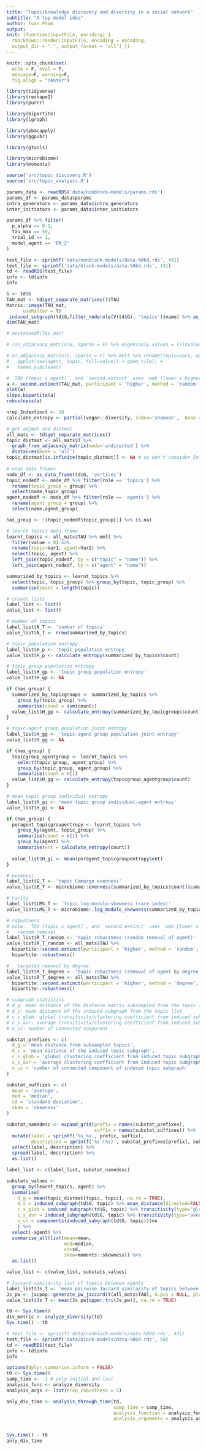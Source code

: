 ```yaml
---
title: "Topic/knowledge discovery and diversity in a social network"
subtitle: "A toy model idea"
author: Tuan Pham 
output:
knit: (function(inputFile, encoding) {
  rmarkdown::render(inputFile, encoding = encoding,
  output_dir = ".", output_format = "all") })
---
```


```r
knitr::opts_chunk$set(
  echo = F, eval = T,  
  message=F, warning=F,
  fig.align = "center")
```

```r
library(tidyverse)
library(reshape2)
library(purrr)

library(bipartite)
library(igraph)

library(pbmcapply)
library(ggpubr)

library(gtools)

library(microbiome)
library(moments)

source('src/topic_discovery.R')
source('src/topic_analysis.R')
```

```r
params_data <- readRDS('data/nonblock-models/params.rds')
params_df <- params_data$params
intra_generators <- params_data$intra_generators
inter_initiators <- params_data$inter_initiators

params_df %>% filter(
  p_alpha == 0.1,
  tau_max == 50,
  trial_id == 1,
  model_agent == 'ER_2' 
)
```


```r
test_file <- sprintf('data/nonblock-models/data-%06d.rds', 431)
test_file <- sprintf('data/block-models/data-%06d.rds', 431)
td <- readRDS(test_file)
info <- td$info
info
```

```r
G <- td$G
TAU_mat <- td$get_separate_matrices()$TAU
Matrix::image(TAU_mat,  
      useRaster = T)
 induced_subgraph(td$G,filter_noderole(V(td$G), 'topics')$name) %>% as_data_frame()
dim(TAU_mat)

# nestednodf(TAU_mat) 

# (as_adjacency_matrix(G, sparse = F) %>% eigen(only.values = T))$values %>% max

# as_adjacency_matrix(G, sparse = F) %>% melt %>% rename(topic=Var1, agent=Var2) %>% 
#   ggplot(aes(agent, topic, fill=value)) + geom_tile() + 
#   theme_pubclean()
```


```r
# `TAU [topic x agent]`, and `second.extinct` uses `web [lower x higher]` so remove `agent = higher` 
a <- second.extinct(TAU_mat, participant = 'higher', method = 'random', nrep = 10)
plot(a)
slope.bipartite(a)
robustness(a)
```

```r

nrep_2ndextinct <- 10 
calculate_entropy <- partial(vegan::diversity, index='shannon',  base = 2)

# get adjmat and distmat 
all_mats <- td$get_separate_matrices()
topic_distmat <- all_mats$T %>% 
  graph_from_adjacency_matrix(mode='undirected') %>% 
  distances(mode = 'all')
topic_distmat[is.infinite(topic_distmat)] <- NA # so don't consider Inf values 
  
# node data frames 
node_df <- as_data_frame(td$G, 'vertices')
topic_nodedf <- node_df %>% filter(role == 'topics') %>% 
  rename(topic_group = group) %>% 
  select(name,topic_group)
agent_nodedf <- node_df %>% filter(role == 'agents') %>% 
  rename(agent_group = group) %>%
  select(name,agent_group)

has_group <- !(topic_nodedf$topic_group[1] %>% is.na)

# learnt topics data frame
learnt_topics <- all_mats$TAU %>% melt %>% 
  filter(value > 0) %>%
  rename(topic=Var1, agent=Var2) %>%
  select(topic, agent) %>% 
  left_join(topic_nodedf, by = c("topic" = "name")) %>% 
  left_join(agent_nodedf, by = c("agent" = "name"))

summarized_by_topics <- learnt_topics %>% 
  select(topic, topic_group) %>% group_by(topic, topic_group) %>%
  summarise(count = length(topic))

# create lists
label_list <- list()
value_list <- list()

# number of topics 
label_list$N_T <- 'number of topics' 
value_list$N_T <- nrow(summarized_by_topics)

# topic population entropy 
label_list$H_p <- 'topic population entropy'
value_list$H_p <- calculate_entropy(summarized_by_topics$count)

# topic group population entropy
label_list$H_gp <- 'topic group population entropy'
value_list$H_gp <- NA

if (has_group) {
  summarized_by_topicgroups <- summarized_by_topics %>%
    group_by(topic_group) %>% 
    summarise(count = sum(count)) 
  value_list$H_gp <- calculate_entropy(summarized_by_topicgroups$count)
} 

# topic-agent group population joint entropy
label_list$H_gg <- 'topic-agent group population joint entropy'
value_list$H_gg <- NA

if (has_group) {
  topicgroup_agentgroup <- learnt_topics %>% 
    select(topic_group, agent_group) %>%
    group_by(topic_group, agent_group) %>% 
    summarise(count = n())
  value_list$H_gg <- calculate_entropy(topicgroup_agentgroup$count)
} 

# mean topic group individual entropy 
label_list$H_gi <- 'mean topic group individual-agent entropy'
value_list$H_gi <- NA

if (has_group) {
  peragent_topicgroupentropy <- learnt_topics %>% 
    group_by(agent, topic_group) %>%
    summarise(count = n()) %>% 
    group_by(agent) %>% 
    summarise(ent = calculate_entropy(count))
  
  value_list$H_gi <- mean(peragent_topicgroupentropy$ent)
} 

# evenness 
label_list$E_T <- 'topic Camargo evenness'
value_list$E_T <- microbiome::evenness(summarized_by_topics$count)$camargo

# rarity 
label_list$LMS_T <- 'topic log-modulo-skewness (rare index)'
value_list$LMS_T <- microbiome::log_modulo_skewness(summarized_by_topics$count)

# robustness 
# note: `TAU [topic x agent]`, and `second.extinct` uses `web [lower x higher]` so remove `agent = higher` 
#   random removal 
label_list$R_T_random <- 'topic robustness (random removal of agent)'
value_list$R_T_random <- all_mats$TAU %>% 
  bipartite::second.extinct(participant = 'higher', method = 'random', nrep = nrep_2ndextinct) %>% 
  bipartite::robustness()

#   targeted removal by degree
label_list$R_T_degree <- 'topic robustness (removal of agent by degree rank)'
value_list$R_T_degree <- all_mats$TAU %>% 
  bipartite::second.extinct(participant = 'higher', method = 'degree', nrep = nrep_2ndextinct) %>% 
  bipartite::robustness()

# subgraph statistics 
# d_g: mean distance of the distance matrix subsampled from the topic list
# d_s: mean distance of the induced subgraph from the topic list
# c_s_glob: global transitivity/clustering coefficient from induced subgraph 
# c_s_avr: average transitivity/clustering coefficient from induced subgraph 
# n_cc: number of connected component

substat_prefixes <- c(
  d_g = 'mean distance from subsampled topics',
  d_s = 'mean distance of the induced topic subgraph',
  c_s_glob = 'global clustering coefficient from induced topic subgraph',
  c_s_avr = 'average clustering coefficient from induced topic subgraph',
  n_cc = 'number of connected component of induced topic subgraph'
)

substat_suffixes <- c(
  mean = 'average', 
  med = 'median', 
  sd = 'standard deviation', 
  skew = 'skewness'
)

substat_namedesc <- expand_grid(prefix = names(substat_prefixes), 
                                suffix = names(substat_suffixes)) %>%
  mutate(label = sprintf('%s_%s', prefix, suffix), 
         description = sprintf('%s (%s)', substat_prefixes[prefix], substat_suffixes[suffix])) %>% 
  select(label, description) %>% 
  spread(label, description) %>% 
  as.list()

label_list <- c(label_list, substat_namedesc)

substats_values <-
  group_by(learnt_topics, agent) %>%
  summarise(
    d_g = mean(topic_distmat[topic, topic], na.rm = TRUE),
    d_s = induced_subgraph(td$G, topic) %>% mean_distance(directed=FALSE,unconnected=TRUE),   
    c_s_glob = induced_subgraph(td$G, topic) %>% transitivity(type='global'), 
    c_s_avr = induced_subgraph(td$G, topic) %>% transitivity(type='average'),
    n_cc = components(induced_subgraph(td$G, topic))$no
    ) %>%
  select(-agent) %>% 
  summarise_all(list(mean=mean,
                     med=median,
                     sd=sd,
                     skew=moments::skewness)) %>% 
  as.list()

value_list <- c(value_list, substats_values)

# Jaccard similarity list of topics between agents
label_list$Js_T <- 'mean pairwise Jaccard similarity of topics between agents'
Js_pw <- jacpop::generate_pw_jaccard(t(all_mats$TAU), n.pcs = NULL, plot_it = FALSE)$Jac
value_list$Js_T <- mean(Js_pw[upper.tri(Js_pw)], na.rm = TRUE)
```

```r
t0 <- Sys.time()
div_metric <- analyze_diversity(td)
Sys.time() - t0

```


```r
# test_file <- sprintf('data/nonblock-models/data-%06d.rds', 431)
test_file <- sprintf('data/block-models/data-%06d.rds', 58)
td <- readRDS(test_file)
info <- td$info
info
```

```r

options(dplyr.summarise.inform = FALSE)
t0 <- Sys.time()
samp_time <- -1 # only initial and last
analysis_func <- analyze_diversity
analysis_args <- list(nrep_robustness = 5)

anly_div_time <- analysis_through_time(td, 
                                       samp_time = samp_time,
                                       analysis_function = analysis_func,
                                       analysis_arguments = analysis_args)


Sys.time() - t0
anly_div_time

```


